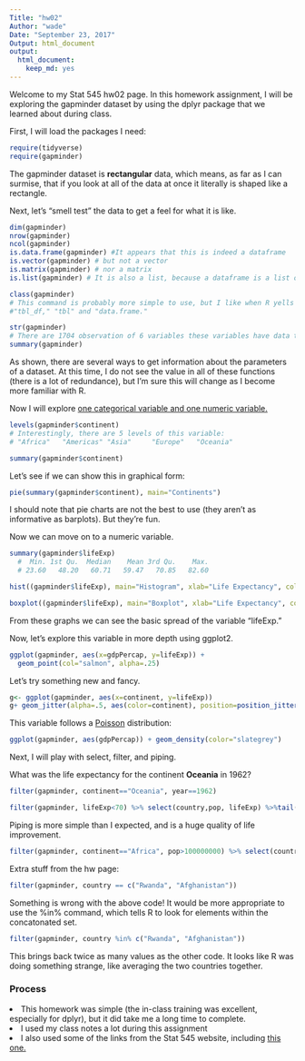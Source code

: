 ```yaml
---
Title: "hw02"
Author: "wade"
Date: "September 23, 2017"
Output: html_document
output: 
  html_document: 
    keep_md: yes
---
```


Welcome to my Stat 545 hw02 page. In this homework assignment, I will be exploring the gapminder dataset by using the dplyr package that we learned about during class.

First, I will load the packages I need:
```r
require(tidyverse)
require(gapminder)
```

The gapminder dataset is <b>rectangular</b> data, which means, as far as I can surmise, that if you look at all of the data at once it literally is shaped like a rectangle.

Next, let's "smell test" the data to get a feel for what it is like.

```r
dim(gapminder)
nrow(gapminder)
ncol(gapminder)
is.data.frame(gapminder) #It appears that this is indeed a dataframe
is.vector(gapminder) # but not a vector
is.matrix(gapminder) # nor a matrix
is.list(gapminder) # It is also a list, because a dataframe is a list of lists

class(gapminder) 
# This command is probably more simple to use, but I like when R yells TRUE or FALSE at me. According to this function, the dataset consists of these classes:
#"tbl_df," "tbl" and "data.frame."

str(gapminder) 
# There are 1704 observation of 6 variables these variables have data types: 2 are factors, 2 are integers, and 2 are numeric.
summary(gapminder)
```
As shown, there are several ways to get information about the parameters of a dataset.
At this time, I do not see the value in all of these functions (there is a lot of redundance),
but I'm sure this will change as I become more familiar with R.

Now I will explore <u> one categorical variable and one numeric variable.</u>

```r
levels(gapminder$continent)
# Interestingly, there are 5 levels of this variable:
# "Africa"   "Americas" "Asia"     "Europe"   "Oceania"

summary(gapminder$continent)
```

Let's see if we can show this in graphical form:
```r
pie(summary(gapminder$continent), main="Continents")
```

I should note that pie charts are not the best to use (they aren't as informative as barplots). But they're fun.

Now we can move on to a numeric variable.

```r
summary(gapminder$lifeExp)
  #  Min. 1st Qu.  Median    Mean 3rd Qu.    Max. 
  # 23.60   48.20   60.71   59.47   70.85   82.60 

```

```r
hist((gapminder$lifeExp), main="Histogram", xlab="Life Expectancy", col="aquamarine3")
```

```r
boxplot((gapminder$lifeExp), main="Boxplot", xlab="Life Expectancy", col = "blueviolet")
```

From these graphs we can see the basic spread of the variable "lifeExp."

Now, let's explore this variable in more depth using ggplot2.
```r
ggplot(gapminder, aes(x=gdpPercap, y=lifeExp)) +
  geom_point(col="salmon", alpha=.25)
```

Let's try something new and fancy.
```r
g<- ggplot(gapminder, aes(x=continent, y=lifeExp))
g+ geom_jitter(alpha=.5, aes(color=continent), position=position_jitter(width=.2))
```

This variable follows a <u>Poisson</u> distribution:
```r
ggplot(gapminder, aes(gdpPercap)) + geom_density(color="slategrey")
```

Next, I will play with select, filter, and piping.

What was the life expectancy for the continent <b>Oceania</b> in 1962?

```r
filter(gapminder, continent=="Oceania", year==1962)
```

```r
filter(gapminder, lifeExp<70) %>% select(country,pop, lifeExp) %>%tail(10)
```

Piping is more simple than I expected, and is a huge quality of life improvement.

```r
filter(gapminder, continent=="Africa", pop>100000000) %>% select(country, pop, year) %>% head(3)
```

Extra stuff from the hw page:
```r
filter(gapminder, country == c("Rwanda", "Afghanistan"))
```

Something is wrong with the above code! It would be more appropriate to use the %in% command, which tells R to look for elements within the concatonated set.

```r
filter(gapminder, country %in% c("Rwanda", "Afghanistan"))
```

This brings back twice as many values as the other code. It looks like R was doing something strange, like averaging the two countries together.

<h3>Process</h3>

<li>This homework was simple (the in-class training was excellent, especially for dplyr), but it did take me a long time to complete.</li>
<li> I used my class notes a lot during this assignment </li>
<li> I also used some of the links from the Stat 545 website, including <a href="http://zevross.com/blog/2014/08/04/beautiful-plotting-in-r-a-ggplot2-cheatsheet-3/">this one.</a> </li>




